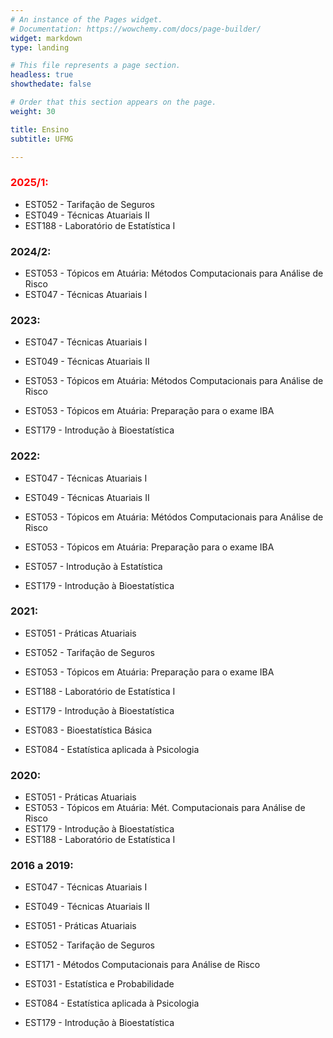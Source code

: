 ```yaml
---
# An instance of the Pages widget.
# Documentation: https://wowchemy.com/docs/page-builder/
widget: markdown
type: landing

# This file represents a page section.
headless: true
showthedate: false

# Order that this section appears on the page.
weight: 30

title: Ensino
subtitle: UFMG

---
```


### <span style="color:red">2025/1:</span>
- EST052 - Tarifação de Seguros
- EST049 - Técnicas Atuariais II
- EST188 - Laboratório de Estatística I


### 2024/2:
- EST053 - Tópicos em Atuária: Métodos Computacionais para Análise de Risco
- EST047 - Técnicas Atuariais I


### 2023:
- EST047 - Técnicas Atuariais I
- EST049 - Técnicas Atuariais II
- EST053 - Tópicos em Atuária: Métodos Computacionais para Análise de Risco
- EST053 - Tópicos em Atuária: Preparação para o exame IBA

- EST179 - Introdução à Bioestatística

### 2022:
- EST047 - Técnicas Atuariais I
- EST049 - Técnicas Atuariais II
- EST053 - Tópicos em Atuária: Métódos Computacionais para Análise de Risco
- EST053 - Tópicos em Atuária: Preparação para o exame IBA

- EST057 - Introdução à Estatística
- EST179 - Introdução à Bioestatística

### 2021:
- EST051 - Práticas Atuariais
- EST052 - Tarifação de Seguros
- EST053 - Tópicos em Atuária: Preparação para o exame IBA
- EST188 - Laboratório de Estatística I

- EST179 - Introdução à Bioestatística
- EST083 - Bioestatística Básica
- EST084 - Estatística aplicada à Psicologia

### 2020:
- EST051 - Práticas Atuariais
- EST053 - Tópicos em Atuária: Mét. Computacionais para Análise de Risco
- EST179 - Introdução à Bioestatística
- EST188 - Laboratório de Estatística I

### 2016 a 2019:
- EST047 - Técnicas Atuariais I
- EST049 - Técnicas Atuariais II
- EST051 - Práticas Atuariais
- EST052 - Tarifação de Seguros
- EST171 - Métodos Computacionais para Análise de Risco

- EST031 - Estatística e Probabilidade
- EST084 - Estatística aplicada à Psicologia
- EST179 - Introdução à Bioestatística